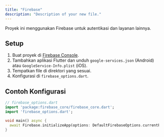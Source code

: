 ```yaml
---
title: "Firebase"
description: "Description of your new file."
---
```


Proyek ini menggunakan Firebase untuk autentikasi dan layanan lainnya.

## Setup
1. Buat proyek di [Firebase Console](https://console.firebase.google.com).
2. Tambahkan aplikasi Flutter dan unduh `google-services.json` (Android) atau `GoogleService-Info.plist` (iOS).
3. Tempatkan file di direktori yang sesuai.
4. Konfigurasi di `firebase_options.dart`.

## Contoh Konfigurasi
```dart
// firebase_options.dart
import 'package:firebase_core/firebase_core.dart';
import 'firebase_options.dart';

void main() async {
  await Firebase.initializeApp(options: DefaultFirebaseOptions.currentPlatform);
}